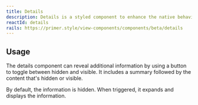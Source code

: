 ```yaml
---
title: Details
description: Details is a styled component to enhance the native behaviors of the <details> element.
reactId: details
rails: https://primer.style/view-components/components/beta/details
---
```




## Usage

The details component can reveal additional information by using a button to toggle between hidden and visible. It includes a summary followed by the content that's hidden or visible.

By default, the information is hidden. When triggered, it expands and displays the information.
